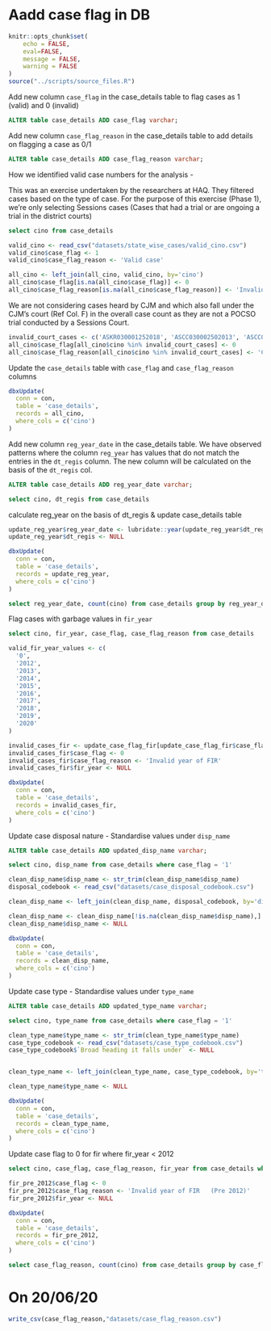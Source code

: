 # Aadd case flag in DB 

```r
knitr::opts_chunk$set(
	echo = FALSE,
	eval=FALSE,
	message = FALSE,
	warning = FALSE
)
source("../scripts/source_files.R")
```

Add new column `case_flag` in the case_details table to flag cases as 1 (valid) and 0 (invalid)
```sql
ALTER table case_details ADD case_flag varchar;
```

Add new column `case_flag_reason` in the case_details table to add details on flagging a case as 0/1
```sql
ALTER table case_details ADD case_flag_reason varchar;
```

How we identified valid case numbers for the analysis - 

This was an exercise undertaken by the researchers at HAQ. They filtered cases based on the type of case. For the purpose of this exercise (Phase 1), we're only selecting Sessions cases (Cases that had a trial or are ongoing a trial in the district courts)

```sql
select cino from case_details
```


```r
valid_cino <- read_csv("datasets/state_wise_cases/valid_cino.csv")
valid_cino$case_flag <- 1
valid_cino$case_flag_reason <- 'Valid case'
```

```r
all_cino <- left_join(all_cino, valid_cino, by='cino')
all_cino$case_flag[is.na(all_cino$case_flag)] <- 0
all_cino$case_flag_reason[is.na(all_cino$case_flag_reason)] <- 'Invalid case type'
```

We are not considering cases heard by CJM and which also fall under the CJM's court (Ref Col. F) in the overall case count as they are not a POCSO trial conducted by a Sessions Court.  

```r
invalid_court_cases <- c('ASKR030001252018', 'ASCC030002502013', 'ASCC030002512013')
all_cino$case_flag[all_cino$cino %in% invalid_court_cases] <- 0
all_cino$case_flag_reason[all_cino$cino %in% invalid_court_cases] <- 'Cases heard by CJM' 
```

Update the `case_details` table with `case_flag` and `case_flag_reason` columns

```r
dbxUpdate(
  conn = con,
  table = 'case_details',
  records = all_cino,
  where_cols = c('cino')
)
```

Add new column `reg_year_date` in the case_details table. We have observed patterns where the column `reg_year` has values that do not match the entries in the `dt_regis` column. The new column will be calculated on the basis of the `dt_regis` col.

```sql
ALTER table case_details ADD reg_year_date varchar;
```
```sql
select cino, dt_regis from case_details
```

calculate reg_year on the basis of dt_regis & update case_details table
```r
update_reg_year$reg_year_date <- lubridate::year(update_reg_year$dt_regis)
update_reg_year$dt_regis <- NULL

dbxUpdate(
  conn = con,
  table = 'case_details',
  records = update_reg_year,
  where_cols = c('cino')
)
```

```sql
select reg_year_date, count(cino) from case_details group by reg_year_date
```

Flag cases with garbage values in `fir_year`

```sql
select cino, fir_year, case_flag, case_flag_reason from case_details
```

```r
valid_fir_year_values <- c(
  '0',
  '2012',
  '2013',
  '2014',
  '2015',
  '2016',
  '2017',
  '2018',
  '2019',
  '2020'
)

invalid_cases_fir <- update_case_flag_fir[update_case_flag_fir$case_flag == 1 & !str_trim(update_case_flag_fir$fir_year) %in% valid_fir_year_values,] 
invalid_cases_fir$case_flag <- 0
invalid_cases_fir$case_flag_reason <- 'Invalid year of FIR'
invalid_cases_fir$fir_year <- NULL

dbxUpdate(
  conn = con,
  table = 'case_details',
  records = invalid_cases_fir,
  where_cols = c('cino')
)
```


Update case disposal nature - Standardise values under `disp_name`

```sql
ALTER table case_details ADD updated_disp_name varchar;
```

```sql
select cino, disp_name from case_details where case_flag = '1'
```

```r
clean_disp_name$disp_name <- str_trim(clean_disp_name$disp_name)
disposal_codebook <- read_csv("datasets/case_disposal_codebook.csv")

clean_disp_name <- left_join(clean_disp_name, disposal_codebook, by='disp_name')

clean_disp_name <- clean_disp_name[!is.na(clean_disp_name$disp_name),]
clean_disp_name$disp_name <- NULL

dbxUpdate(
  conn = con,
  table = 'case_details',
  records = clean_disp_name,
  where_cols = c('cino')
)
```

Update case type - Standardise values under `type_name`

```sql
ALTER table case_details ADD updated_type_name varchar;
```

```sql
select cino, type_name from case_details where case_flag = '1'
```

```r
clean_type_name$type_name <- str_trim(clean_type_name$type_name)
case_type_codebook <- read_csv("datasets/case_type_codebook.csv")
case_type_codebook$`Broad heading it falls under` <- NULL


clean_type_name <- left_join(clean_type_name, case_type_codebook, by='type_name')

clean_type_name$type_name <- NULL

dbxUpdate(
  conn = con,
  table = 'case_details',
  records = clean_type_name,
  where_cols = c('cino')
)
```

Update case flag to 0 for fir where fir_year < 2012

```sql
select cino, case_flag, case_flag_reason, fir_year from case_details where case_flag = '1' AND fir_year IN ('2004', '2005', '2006', '2009', '2010', '2011')
```

```r
fir_pre_2012$case_flag <- 0
fir_pre_2012$case_flag_reason <- 'Invalid year of FIR	(Pre 2012)'
fir_pre_2012$fir_year <- NULL

dbxUpdate(
  conn = con,
  table = 'case_details',
  records = fir_pre_2012,
  where_cols = c('cino')
)
```


```sql
select case_flag_reason, count(cino) from case_details group by case_flag_reason
```


# On 20/06/20
```r
write_csv(case_flag_reason,"datasets/case_flag_reason.csv")
```
